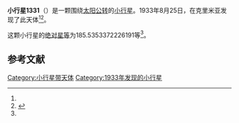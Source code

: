 {{Infobox planet
| bgcolour = #FFFFC0
| name = 1331 Solvejg
| symbol = 
| image = 
| caption = 
| discovery = yes
| discovery_ref = 
| discoverer = {{link-en|格里·尼明|Grigory Neujmin}}
| discovery_site = [[克里米亚|克里米亚]] 
| discovered = 1933年8月25日
| designations = yes
| mp_name = 
| named_after = 
| alt_names = 1933 QS/ 1926 FD / 1928 TH / 1942 ER / 1948 GM
| mp_category = [[主带小行星|主带小行星]]
| orbit_ref = <ref name="a">[http://ssd.jpl.nasa.gov/sbdb.cgi?sstr=1331 1331 Solvejg] {{Wayback|url=http://ssd.jpl.nasa.gov/sbdb.cgi?sstr=1331 |date=20201117202926 }}，小行星數據庫瀏覽器（JPL Small-Body Database Browser）－[[美国国家航空航天局|美国国家航空航天局]]喷气推进实验室</ref>
| epoch = 2456400.5 (2013年4月18日更新)
| aphelion = {{convert|3.685055846408438|AU|km|3|abbr=on|lk=out}}
| perihelion = {{convert|2.511225051504133|AU|km|3|abbr=on}}
| semimajor = {{convert|3.098140448956285|AU|km|3|abbr=on}}
| eccentricity = 0.189441185
| period = 1991.819958 [[日|日]]<br />5.45[[儒略年|儒略年]]
| avg_speed = 
| inclination = 3.100396348622556
| asc_node = 121.349499938686
| mean_anomaly = 
| arg_peri = 185.5353372226191
| satellites = 
| physical_characteristics = yes
| dimensions = 
| mass = 
| density = 
| surface_grav = 
| escape_velocity = 
| sidereal_day = 
| axial_tilt = 
| pole_ecliptic_lat = 
| pole_ecliptic_lon = 
| albedo = 
| temperatures= 
| temp_name1 = 
| mean_temp_1 = 
| max_temp_1 = 
| temp_name2 = 
| max_temp_2 = 
| spectral_type = 
| abs_magnitude = 185.5353372226191
}}

'''小行星1331'''（{{lang-en|1331 Solvejg}}）是一颗围绕[[太阳|太阳]][[公转|公转]]的[[小行星|小行星]]。1933年8月25日，{{link-en|格里·尼明|Grigory Neujmin}}在克里米亚发现了此天体<ref name="a" /><ref>{{cite news|title=小行星列表|url=http://cfa-www.harvard.edu/iau/lists/NumberedMPs.txt|accessdate=2013-07-08|newspaper=哈佛大学|archive-date=2008-05-17|archive-url=https://web.archive.org/web/20080517010638/http://cfa-www.harvard.edu/iau/lists/NumberedMPs.txt|dead-url=no}}</ref>。

这颗小行星的[[绝对星等|绝对星等]]为185.5353372226191等<ref name="a" />。

==参考文献==
{{reflist}}
{{Minor Planet Number|[[小行星1330|小行星1330]]|[[小行星1332|小行星1332]]}}

{{小天体}}

[[Category:小行星带天体|Category:小行星带天体]]
[[Category:1933年发现的小行星|Category:1933年发现的小行星]]

{{asteroid-stub}}